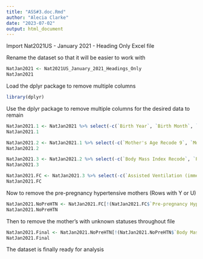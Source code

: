```yaml
---
title: "ASS#3.doc.Rmd"
author: "Alecia Clarke"
date: "2023-07-02"
output: html_document
---
```


Import Nat2021US - January 2021 - Heading Only Excel file 

Rename the dataset so that it will be easier to work with

```r
NatJan2021 <- Nat2021US_January_2021_Headings_Only
NatJan2021
```

Load the dplyr package to remove multiple columns

```r
library(dplyr)
```

Use the dplyr package to remove multiple columns for the desired data to remain

```r
NatJan2021.1 <- NatJan2021 %>% select(-c(`Birth Year`, `Birth Month`, `Time of Birth`, `Day of Birth`, `Birth Place`, `Reporting Birth Place`, `Birth Facility Recode`, `Mother's Age Recode 14`))
NatJan2021.1
```

```r
NatJan2021.2 <- NatJan2021.1 %>% select(-c(`Mother's Age Recode 9`, `Mother's Nativity`, `Residence Status`, `Mother's Race Recode 31`, `Mother's Race Recode 6`, `Mother's Race Recode 15`, `Mother Race Imputed Flag`, `Mother's Hispanic Origin`, `Mother's Hispanic Origin Recode`, `Reporting Mother's Origin`, `Paternity Acknowledged`, `Marital Status`, `Reporting Paternity Acknowledged`, `Mother's Education`, `Reporting Mother's Education`, `Father's Reported Age Used`, `Father's Combined Age`, `Father's Age Recode 11`, `Father's Age Recode 31`, `Father's Age Recode 6`, `Father's Age Recode 15`, `Father's Hispanic Origin`, `Father's Hispanic Origin Recode`, `Reporting Father's Origin`, `Father's Race/ Hispanic Origin`, `Father's Education`, `Reporting Father's Education`, `Prior Birth Now Living`, `Prior Birth Now Dead`, `Prior Other Termination`, `Live Birth Order Recode`, `Total Birth Order Recode`, `Interval Since Last Live Birth Recode`, `Interval Since Last Live Birth Recode 11`, `Interval Since Last Other Pregnancy Recode`, `Interval Since Last Other Pregnancy Recode 11`, `Interval Since Last Pregnancy Recode`, `Interval Since Last Pregnancy Recode 11`, `Reporting Month Prenatal Care Began`, `Month Prenatal Care Began Recode`, `Number of Prenatal Visits Recode`, `Reporting Total Prenatal Care Visits`, `Reporting WIC Program`, `Cigarettes Before Pregnancy`, `Cigarettes 1st Trimester`, `Cigarettes 2nd Trimester`, `Cigarettes 3rd Trimester`, `Cigarettes Before Pregnancy Recode`, `Cigarettes 1st Trimester Recode`, `Cigarettes 2nd Trimester Recode`, `Cigarettes 3rd Trimester Recode`, `Reporting Cigarettes Before Pregnancy`, `Reporting Cigarettes 1st Trimester`, `Reporting Cigarettes 2nd Trimester`, `Reporting Cigarettes 3rd Trimester`, `Reporting Tobacco Use`, `Mother's Height (in Inches)`, `Reporting Mother's Height`))
NatJan2021.2
```

```r
NatJan2021.3 <- NatJan2021.2 %>% select(-c(`Body Mass Index Recode`, `Pre-pregnancy Weight Recode (in Pounds)`, `Reporting Pre-pregnancy Weight`, `Delivery Weight Recode`, `Reporting Delivery Weight`, `Weight Gain Recode`, `Reporting Weight Gain`, `Previous Preterm Birth`, `Reporting Pre-pregnancy Diabetes`, `Reporting Gestational Diabetes`, `Reporting Pre-pregnancy Hypertension`, `Reporting Gestational Hypertension`, `Reporting Hypertension Eclampsia`, `Reporting Previous Preterm Birth`, `Infertility Treatment Used`, `Fertility Enhancing Drugs`, `Asst. Reproductive Technology`, `Reporting Infertility Treatment Used`, `Reporting Fertility Enhancing Drugs`, `Reporting Asst. Reproductive Technology`, `Previous Cesarean`, `Number of Previous Cesarean`, `Reporting Previous Cesarean`, `Reporting Number of Previous Cesarean`, `No Risk Factors Reported`, Gonorrhea, Syphilis, Chlamydia, `Hepatitis B`, `Hepatitis C`, `Reporting Gonorrhea`, `Reporting Syphilis`, `Reporting Chlamydia`, `Reporting Hepatitis B`, `Reporting Hepatitis C`, `No Infections Reported`, `Successful External Cephalic Version`, `Failed External Cephalic Version`, `Reporting Successful External Cephalic Version`, `Reporting Failed External Cephalic Version`, `Induction of Labor`, `Augmentation of Labor`, Steroids, Antibiotics, Chorioamnionitis, Anesthesia, `Reporting Induction of Labor`, `Reporting Augmentation of Labor`, `Reporting Steroids`, `Reporting Antibiotics`, `Reporting Chorioamnionitis`, `Reporting Anesthesia`, `No Characteristics of Labor Reported`, `Fetal Presentation at Delivery`, `Final Route & Method of Delivery`, `Trial of Labor Attempted (if Cesarean)`, `Reporting Fetal Presentation at Delivery`, `Reporting Final Route & Method of Delivery`, `Reporting Trial of Labor Attempted (if Cesarean)`, `Delivery Method Recode 6`, `Delivery Method Recode 2`, `Reporting Method of Delivery Recode`, `Maternal Transfusion`, `Perineal Laceration`, `Ruptured Uterus`, `Unplanned Hysterectomy`, `Admit to Intensive Care`, `Reporting Maternal Transfusion`, `Reporting Perineal Laceration`, `Reporting Ruptured Uterus`, `Reporting Unplanned Hysterectomy`, `Reporting Admit to Intensive Care`, `No Maternal Morbidity Reported`, `Attendant at Birth`, `Mother Transferred`, `Payment Source for Delivery`, `Payment Recode`, `Reporting Source of Payment`, `Reporting Payment Recode`, `Five Minute APGAR Score`, `Five Minute APGAR Score Recode`, `Reporting Five Minute APGAR Score`, `Ten Minute APGAR Score`, `Ten Minute APGAR Score Recode`, `Set Order Recode`, `Sex of Infant`, `Last Normal Menses Month`, `Last Normal Menses Year`, `Combined Gestation (Weeks)`, `Combined Gestation Recode 10`, `Combined Gestation Recode 3`, `Obstetric Estimate Edited`, `Obstetric Estimate Recode 10`, `Obstetric Estimate Recode 3`, `Birth Weight Recode 12`, `Birth Weight Recode 4`))
NatJan2021.3
```


```r
NatJan2021.FC <- NatJan2021.3 %>% select(-c(`Assisted Ventilation (immediately)`, `Assisted Ventilation >6hrs`, `Admission to NICU`, Surfactant, `Antibiotics for Newborn`, Seizures, `Reporting Assisted Ventilation (immediately)`, `Reporting Assisted Ventilation >6hrs`, `Reporting Admission to NICU`, `Reporting Surfactant`, `Reporting Antibiotics for Newborn`, `Reporting Seizures`, `No Abnormal Conditions Checked`, Anencephaly, `Meningomyelocele /Spina Bifida`, `Cyanotic Congenital Heart Disease`, `Congenital Diaphragmatic Hernia`, Omphalocele, Gastroschisis, `Reporting Anencephaly`, `Reporting Meningomyelocele /Spina Bifida`, `Reporting Cyanotic Congenital Heart Disease`, `Reporting Congenital Diaphragmatic Hernia`, `Reporting Omphalocele`, `Reporting Gastroschisis`, `Limb Reduction Defect`, `Cleft Lip w/ or w/o Cleft Palate`, `Cleft Palate Alone`, `Down Syndrome`, `Suspected Chromosomal Disorder`, Hypospadias, `Reporting Limb Reduction Defect`, `Reporting Cleft Lip w/ or w/o Cleft Palate`, `Reporting Cleft Palate Alone`, `Reporting Down Syndrome`, `Reporting Suspected Chromosomal Disorder`, `Reporting Hypospadias`, `No Congenital Anomalies Checked`, `Infant Transferred`, `Infant Breastfed at Discharge`, `Reporting Breastfed at Discharge`))
NatJan2021.FC
```

Now to remove the pre-pregnancy hypertensive mothers (Rows with Y or U)

```r
NatJan2021.NoPreHTN <- NatJan2021.FC[!(NatJan2021.FC$`Pre-pregnancy Hypertension`=="Y"|NatJan2021.FC$`Pre-pregnancy Hypertension`=="U"),] 
NatJan2021.NoPreHTN
```

Then to remove the mother's with unknown statuses throughout file

```r
NatJan2021.Final <- NatJan2021.NoPreHTN[!(NatJan2021.NoPreHTN$`Body Mass Index`=="99.9"|NatJan2021.NoPreHTN$`Gestational Hypertension`=="U"|NatJan2021.NoPreHTN$`Month Prenatal Care Began`=="99"|NatJan2021.NoPreHTN$`Number of Prenatal Visits`=="99"|NatJan2021.NoPreHTN$`WIC Program`=="U"|NatJan2021.NoPreHTN$`Cigarette Recode`=="U"|NatJan2021.NoPreHTN$`Weight Gain`=="99"|NatJan2021.NoPreHTN$`Pre-pregnancy Diabetes`=="U"|NatJan2021.NoPreHTN$`Gestational Diabetes`=="U"|NatJan2021.NoPreHTN$`Hypertension Eclampsia`=="U"|NatJan2021.NoPreHTN$`Infant Living at Time of Report`=="U"|NatJan2021.NoPreHTN$`Mother's Race/Hispanic Origin`=="8"),] 
NatJan2021.Final
```


The dataset is finally ready for analysis


